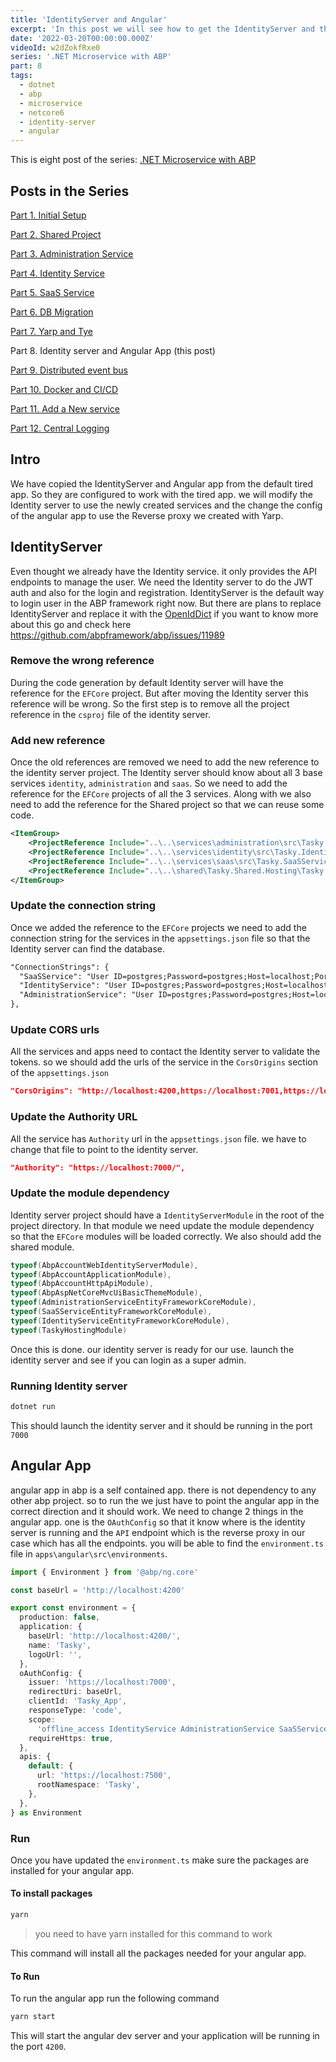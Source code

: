 ```yaml
---
title: 'IdentityServer and Angular'
excerpt: 'In this post we will see how to get the IdentityServer and the Angular App working with other services'
date: '2022-03-20T00:00:00.000Z'
videoId: w2dZokfRxe0
series: '.NET Microservice with ABP'
part: 8
tags:
  - dotnet
  - abp
  - microservice
  - netcore6
  - identity-server
  - angular
---
```


This is eight post of the series: [.NET Microservice with ABP](/posts/abp-microservice-series)

## Posts in the Series

[Part 1. Initial Setup](/posts/netcore-microservice-with-abp-init-part-1)

[Part 2. Shared Project](/posts/netcore-microservice-with-abp-shared-project-part-2)

[Part 3. Administration Service](/posts/netcore-microservice-with-abp-administration-services-part-3)

[Part 4. Identity Service](/posts/netcore-microservice-with-abp-identity-services-part-4)

[Part 5. SaaS Service](/posts/netcore-microservice-with-abp-saas-services-part-5)

[Part 6. DB Migration](/posts/netcore-microservice-with-abp-db-migration-part-6)

[Part 7. Yarp and Tye](/posts/netcore-microservice-with-abp-yarp-and-tye-part-7)

Part 8. Identity server and Angular App (this post)

[Part 9. Distributed event bus](/posts/netcore-microservice-with-abp-distributed-event-bus-part-9)

[Part 10. Docker and CI/CD](/posts/netcore-microservice-with-abp-docker-and-ci-cd-part-10)

[Part 11. Add a New service](/posts/netcore-microservice-with-abp-add-new-service-part-11)

[Part 12. Central Logging](/posts/netcore-microservice-with-abp-add-central-logging-part-12)

<YoutubeVideo videoId={props.videoId} />

<TOCInline toc={props.toc} asDisclosure />

## Intro

We have copied the IdentityServer and Angular app from the default tired app. So they are configured to work with the tired app. we will modify the Identity server to use the newly created services and the change the config of the angular app to use the Reverse proxy we created with Yarp.

## IdentityServer

Even thought we already have the Identity service. it only provides the API endpoints to manage the user. We need the Identity server to do the JWT auth and also for the login and registration. IdentityServer is the default way to login user in the ABP framework right now. But there are plans to replace IdentityServer and replace it with the [OpenIdDict](https://github.com/openiddict/openiddict-core) if you want to know more about this go and check here https://github.com/abpframework/abp/issues/11989

### Remove the wrong reference

During the code generation by default Identity server will have the reference for the `EFCore` project. But after moving the Identity server this reference will be wrong. So the first step is to remove all the project reference in the `csproj` file of the identity server.

### Add new reference

Once the old references are removed we need to add the new reference to the identity server project. The Identity server should know about all 3 base services `identity`, `administration` and `saas`. So we need to add the reference for the `EFCore` projects of all the 3 services. Along with we also need to add the reference for the Shared project so that we can reuse some code.

```xml
<ItemGroup>
    <ProjectReference Include="..\..\services\administration\src\Tasky.AdministrationService.EntityFrameworkCore\Tasky.AdministrationService.EntityFrameworkCore.csproj" />
    <ProjectReference Include="..\..\services\identity\src\Tasky.IdentityService.EntityFrameworkCore\Tasky.IdentityService.EntityFrameworkCore.csproj" />
    <ProjectReference Include="..\..\services\saas\src\Tasky.SaaSService.EntityFrameworkCore\Tasky.SaaSService.EntityFrameworkCore.csproj" />
    <ProjectReference Include="..\..\shared\Tasky.Shared.Hosting\Tasky.Shared.Hosting.csproj" />
</ItemGroup>
```

### Update the connection string

Once we added the reference to the `EFCore` projects we need to add the connection string for the services in the `appsettings.json` file so that the Identity server can find the database.

```xml
"ConnectionStrings": {
  "SaaSService": "User ID=postgres;Password=postgres;Host=localhost;Port=5432;Database=TaskySaaSService;Pooling=false;",
  "IdentityService": "User ID=postgres;Password=postgres;Host=localhost;Port=5432;Database=TaskyIdentityService;Pooling=false;",
  "AdministrationService": "User ID=postgres;Password=postgres;Host=localhost;Port=5432;Database=TaskyAdministrationService;Pooling=false;"
},
```

### Update CORS urls

All the services and apps need to contact the Identity server to validate the tokens. so we should add the urls of the service in the `CorsOrigins` section of the `appsettings.json`

```json
"CorsOrigins": "http://localhost:4200,https://localhost:7001,https://localhost:7002,https://localhost:7003",
```

### Update the Authority URL

All the service has `Authority` url in the `appsettings.json` file. we have to change that file to point to the identity server.

```json
"Authority": "https://localhost:7000/",
```

### Update the module dependency

Identity server project should have a `IdentityServerModule` in the root of the project directory. In that module we need update the module dependency so that the `EFCore` modules will be loaded correctly. We also should add the shared module.

```cs
typeof(AbpAccountWebIdentityServerModule),
typeof(AbpAccountApplicationModule),
typeof(AbpAccountHttpApiModule),
typeof(AbpAspNetCoreMvcUiBasicThemeModule),
typeof(AdministrationServiceEntityFrameworkCoreModule),
typeof(SaaSServiceEntityFrameworkCoreModule),
typeof(IdentityServiceEntityFrameworkCoreModule),
typeof(TaskyHostingModule)
```

Once this is done. our identity server is ready for our use. launch the identity server and see if you can login as a super admin.

### Running Identity server

```bash
dotnet run
```

This should launch the identity server and it should be running in the port `7000`

## Angular App

angular app in abp is a self contained app. there is not dependency to any other abp project. so to run the we just have to point the angular app in the correct direction and it should work. We need to change 2 things in the angular app. one is the `OAuthConfig` so that it know where is the identity server is running and the `API` endpoint which is the reverse proxy in our case which has all the endpoints. you will be able to find the `environment.ts` file in `apps\angular\src\environments`.

```ts
import { Environment } from '@abp/ng.core'

const baseUrl = 'http://localhost:4200'

export const environment = {
  production: false,
  application: {
    baseUrl: 'http://localhost:4200/',
    name: 'Tasky',
    logoUrl: '',
  },
  oAuthConfig: {
    issuer: 'https://localhost:7000',
    redirectUri: baseUrl,
    clientId: 'Tasky_App',
    responseType: 'code',
    scope:
      'offline_access IdentityService AdministrationService SaaSService role email openid profile',
    requireHttps: true,
  },
  apis: {
    default: {
      url: 'https://localhost:7500',
      rootNamespace: 'Tasky',
    },
  },
} as Environment
```

### Run

Once you have updated the `environment.ts` make sure the packages are installed for your angular app.

#### To install packages

```bash
yarn
```

> you need to have yarn installed for this command to work

This command will install all the packages needed for your angular app.

#### To Run

To run the angular app run the following command

```bash
yarn start
```

This will start the angular dev server and your application will be running in the port `4200`.
